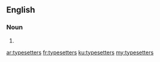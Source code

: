 ==English==

===Noun===
{{head|en|plural}}

# {{plural of|typesetter|lang=en|nocat=1}}

[[ar:typesetters]]
[[fr:typesetters]]
[[ku:typesetters]]
[[my:typesetters]]